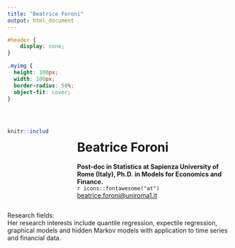 ```yaml
---
title: "Beatrice Foroni"
output: html_document
---
```


```css
#header {
    display: none;
}
```

```css
.myimg {
  height: 100px;
  width: 100px;
  border-radius: 50%;
  object-fit: cover;
}
```
<br>

:::: {.columns}

::: {.column width="20%"}
```r
knitr::include_graphics("images/foroni.jpg")
``` 
:::

::: {.column width="5%"}

:::

::: {.column width="75%"}
# Beatrice Foroni

**Post-doc in Statistics at Sapienza University of Rome (Italy), Ph.D. in Models for Economics and Finance.**
<br>
`r icons::fontawesome("at")` [beatrice.foroni@uniroma1.it](mailto:beatrice.foroni@uniroma1.it)
:::

::::

Research fields: <br>
Her research interests include quantile regression, expectile regression, graphical models and hidden Markov models with application to time series and financial data.